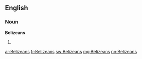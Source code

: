 ==English==

===Noun===
'''Belizeans'''

# {{plural of|Belizean}}

[[ar:Belizeans]]
[[fr:Belizeans]]
[[sw:Belizeans]]
[[mg:Belizeans]]
[[nn:Belizeans]]